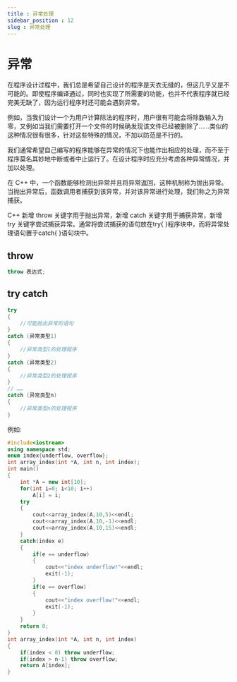 ```yaml
---
title : 异常处理 
sidebar_position : 12
slug : 异常处理
---
```


# 异常

在程序设计过程中，我们总是希望自己设计的程序是天衣无缝的，但这几乎又是不可能的。即使程序编译通过，同时也实现了所需要的功能，也并不代表程序就已经完美无缺了，因为运行程序时还可能会遇到异常。

例如，当我们设计一个为用户计算除法的程序时，用户很有可能会将除数输入为零，又例如当我们需要打开一个文件的时候确发现该文件已经被删除了……类似的这种情况很有很多，针对这些特殊的情况，不加以防范是不行的。

我们通常希望自己编写的程序能够在异常的情况下也能作出相应的处理，而不至于程序莫名其妙地中断或者中止运行了。在设计程序时应充分考虑各种异常情况，并加以处理。

在 C++ 中，一个函数能够检测出异常并且将异常返回，这种机制称为抛出异常。当抛出异常后，函数调用者捕获到该异常，并对该异常进行处理，我们称之为异常捕获。

C++ 新增 throw 关键字用于抛出异常，新增 catch 关键字用于捕获异常，新增 try 关键字尝试捕获异常。通常将尝试捕获的语句放在try\{ }程序块中，而将异常处理语句置于catch\{ }语句块中。


## throw

```cpp title="抛出异常的基本语法"
throw 表达式;
```


## try catch

```cpp
try
{
    //可能抛出异常的语句
}
catch (异常类型1)
{
    //异常类型1的处理程序
}
catch (异常类型2)
{
    //异常类型2的处理程序
}
// ……
catch (异常类型n)
{
    //异常类型n的处理程序
}
```


例如:

```cpp title="数组越界的异常捕获程序" showLineNumbers
#include<iostream>
using namespace std;
enum index{underflow, overflow};
int array_index(int *A, int n, int index);
int main()
{
    int *A = new int[10];
    for(int i=0; i<10; i++)
        A[i] = i;
    try
    {
        cout<<array_index(A,10,5)<<endl;
        cout<<array_index(A,10,-1)<<endl;
        cout<<array_index(A,10,15)<<endl;
    }
    catch(index e)
    {
        if(e == underflow)
        {
            cout<<"index underflow!"<<endl;
            exit(-1);
        }
        if(e == overflow)
        {
            cout<<"index overflow!"<<endl;
            exit(-1);
        }
    }
    return 0;
}
int array_index(int *A, int n, int index)
{
    if(index < 0) throw underflow;
    if(index > n-1) throw overflow;
    return A[index];
}
```